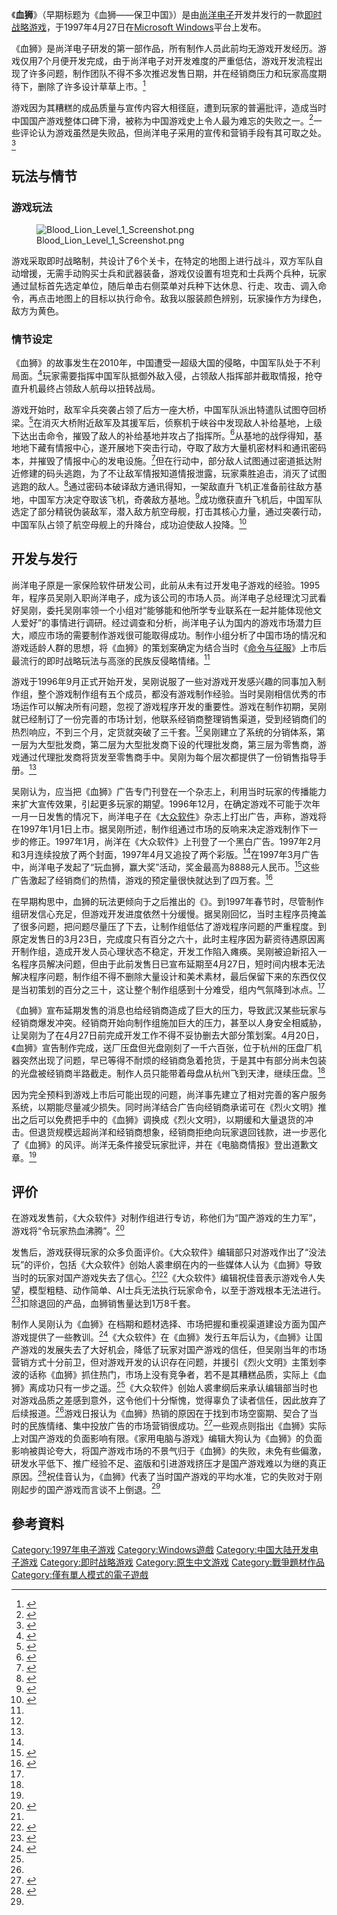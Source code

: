 {{NoteTA
| G1=Games
}}
{{Infobox VG
| title = 血狮
| developer = [[尚洋电子|尚洋电子]]
| publisher = 尚洋电子
| designer = 吴刚
| writer = 赵海燕
| composer = 扈晶波
| programmer = 
| artist = 吴国昊、郭文亮
| released = {{vgr|CN|1997年4月27日}}
| genre = [[即时战略游戏|即时战略]]
| modes = [[單人遊戲|单人]]
| platforms = [[Microsoft_Windows|Microsoft Windows]]
}}

《'''血狮'''》（早期标题为《血狮——保卫中国》）是由[[尚洋电子|尚洋电子]]开发并发行的一款[[即时战略游戏|即时战略游戏]]，于1997年4月27日在[[Microsoft_Windows|Microsoft Windows]]平台上发布。

《血狮》是尚洋电子研发的第一部作品，所有制作人员此前均无游戏开发经历。游戏仅用7个月便开发完成，由于尚洋电子对开发难度的严重低估，游戏开发流程出现了许多问题，制作团队不得不多次推迟发售日期，并在经销商压力和玩家高度期待下，删除了许多设计草草上市。<ref name=大众游戏>{{cite journal |author1=cOMMANDO |title=让中国沉默的人——专访血狮制作群体 |journal=大众游戏 |date=2003 |url=http://www.ourshow2003.com/news/news.asp?id=381 |accessdate=2019-12-11 |language=zh-cn |archive-date=2021-01-28 |archive-url=https://web.archive.org/web/20210128093230/http://ourshow2003.com/news/news.asp?id=381 |dead-url=no }}</ref>

游戏因为其糟糕的成品质量与宣传内容大相径庭，遭到玩家的普遍批评，造成当时中国国产游戏整体口碑下滑，被称为中国游戏史上令人最为难忘的失败之一。<ref name=qq>{{cite web |title=记中国最失败的一款游戏——血狮的回忆 |url=https://games.qq.com/a/20111109/000351.htm |website=腾讯网游戏频道 |accessdate=2022-04-28 |language=zh-cn |date=2011-11-09}}</ref>一些评论认为游戏虽然是失败品，但尚洋电子采用的宣传和营销手段有其可取之处。<ref name="大众软件01">{{cite journal |author=Littlewing |title=中国游戏人物——吴刚 |journal=大众软件 |volume=2003 |issue=2 |page=122-124 |date=2003-01-16}}</ref>

==玩法与情节==

===游戏玩法===

[[File:Blood_Lion_Level_1_Screenshot.png|thumb]]

游戏采取即时战略制，共设计了6个关卡，在特定的地图上进行战斗，双方军队自动增援，无需手动购买士兵和武器装备，游戏仅设置有坦克和士兵两个兵种，玩家通过鼠标首先选定单位，随后单击右侧菜单对兵种下达休息、行走、攻击、调入命令，再点击地图上的目标以执行命令。敌我以服装颜色辨别，玩家操作方为绿色，敌方为黄色。

===情节设定===

《血狮》的故事发生在2010年，中国遭受一超级大国的侵略，中国军队处于不利局面。<ref name="大众软件02">{{cite journal |author=尚洋信息 |title=封面：血狮 |journal=大众软件 |volume=1997 |issue=1 |date=1997-01-01}}</ref>玩家需要指挥中国军队抵御外敌入侵，占领敌人指挥部并截取情报，抢夺直升机最终占领敌人航母以扭转战局。

游戏开始时，敌军伞兵突袭占领了后方一座大桥，中国军队派出特遣队试图夺回桥梁。<ref>{{cite video game|title=血狮 |developer=尚洋电子 |publisher=尚洋电子 |date=1997-04-27 |scene= |level=第一关 大桥争夺战 |quote=敌人的一支伞兵突袭并占领了我军防线后方的一座大桥，由于这座桥是我军前后方联系的重要通道，因此我军迅速派出了一支特遣队，去夺回那座桥梁…… }}</ref>在消灭大桥附近敌军及其援军后，侦察机于峡谷中发现敌人补给基地，上级下达出击命令，摧毁了敌人的补给基地并攻占了指挥所。<ref>{{cite video game|title=血狮 |developer=尚洋电子 |publisher=尚洋电子 |date=1997-04-27 |scene= |level=第二关 偷袭敌人基地 |quote=我军侦察机在一个峡谷中发现了一个敌人的补给基地，这个基地地势险要……我军的任务是攻占敌人的基地，摧毁敌人的坦克和夺取敌人的基地指挥所。 }}</ref>从基地的战俘得知，基地地下藏有情报中心，遂开展地下突击行动，夺取了敌方大量机密材料和通讯密码本，并摧毁了情报中心的发电设施。<ref>{{cite video game|title=血狮 |developer=尚洋电子 |publisher=尚洋电子 |date=1997-04-27 |scene= |level=第三关 地下突击 |quote=在被我军攻占的基地里，从俘虏口中得知，在基地地下有一个敌人的情报中心……本关的任务攻占位于地图右上角的密码室和摧毁位于右侧中部的发电站。 }}</ref>但在行动中，部分敌人试图通过密道抵达附近修建的码头逃跑，为了不让敌军情报知道情报泄露，玩家乘胜追击，消灭了试图逃跑的敌人。<ref>{{cite video game|title=血狮 |developer=尚洋电子 |publisher=尚洋电子 |date=1997-04-27 |scene= |level=第四关 追击敌人 |quote=在攻占敌人情报中心的战斗中，一部分敌人从一条密道逃到了一个半露天的大溶洞，敌人在这里修有一个小码头……本关的任务是消灭敌人，摧毁敌人所有的码头设施。 }}</ref>通过密码本破译敌方通讯得知，一架敌直升飞机正准备前往敌方基地，中国军方决定夺取该飞机，奇袭敌方基地。<ref>{{cite video game|title=血狮 |developer=尚洋电子 |publisher=尚洋电子 |date=1997-04-27 |scene= |level=第五关 夺取直升机 |quote=我军在占领敌人情报中心的时候，得到了敌人的联络密码本，从最新截获的敌人的密报中知道：有一架敌人的直升机离被攻占的敌人基地不远的一处海滩上，等着接一名情报官去敌人的指挥部，我军决定夺取敌人的直升飞机。 }}</ref>成功缴获直升飞机后，中国军队选定了部分精锐伪装敌军，潜入敌方航空母舰，打击其核心力量，通过突袭行动，中国军队占领了航空母舰上的升降台，成功迫使敌人投降。<ref>{{cite video game|title=血狮 |developer=尚洋电子 |publisher=尚洋电子 |date=1997-04-27 |scene= |level=第六关 奇袭敌人指挥部 |quote=由于敌人的飞机被我军完整地缴获了，我军决定选派一批勇士，假冒敌人，乘坐缴获的直升机，蒙混到敌人的航空母舰上，打击敌人的核心力量。 }}</ref>

==开发与发行==
尚洋电子原是一家保险软件研发公司，此前从未有过开发电子游戏的经验。1995年，程序员吴刚入职尚洋电子，成为该公司的市场人员。尚洋电子总经理沈习武看好吴刚，委托吴刚率领一个小组对“能够能和他所学专业联系在一起并能体现他文人爱好”的事情进行调研。经过调查和分析，尚洋电子认为国内的游戏市场潜力巨大，顺应市场的需要制作游戏很可能取得成功。制作小组分析了中国市场的情况和游戏适龄人群的思想，将《血狮》的策划案确定为结合当时《[[命令与征服_(游戏)|命令与征服]]》上市后最流行的即时战略玩法与高涨的民族反侵略情绪。<ref name=大众游戏 />

游戏于1996年9月正式开始开发，吴刚说服了一些对游戏开发感兴趣的同事加入制作组，整个游戏制作组有五个成员，都没有游戏制作经验。当时吴刚相信优秀的市场运作可以解决所有问题，忽视了游戏程序开发的重要性。游戏在制作初期，吴刚就已经制订了一份完善的市场计划，他联系经销商整理销售渠道，受到经销商们的热烈响应，不到三个月，定货就突破了三千套。<ref name="大众游戏" />吴刚建立了系统的分销体系，第一层为大型批发商，第二层为大型批发商下设的代理批发商，第三层为零售商，游戏通过代理批发商将货发至零售商手中。吴刚为每个层次都提供了一份销售指导手册。<ref name="大众软件01" />

吴刚认为，应当把《血狮》广告专门刊登在一个杂志上，利用当时玩家的传播能力来扩大宣传效果，引起更多玩家的期望。1996年12月，在确定游戏不可能于次年一月一日发售的情况下，尚洋电子在《[[大众软件|大众软件]]》杂志上打出广告，声称，游戏将在1997年1月1日上市。据吴刚所述，制作组通过市场的反响来决定游戏制作下一步的修正。1997年1月，尚洋在《大众软件》上刊登了一个黑白广告。1997年2月和3月连续投放了两个封面，1997年4月又追投了两个彩版。<ref name="大众游戏" />在1997年3月广告中，尚洋电子发起了“玩血狮，赢大奖”活动，奖金最高为8888元人民币。<ref name="大众软件03">{{cite journal |author=尚洋信息 |title=封底广告：血狮和尚洋信息招聘启事 |journal=大众软件 |volume=1997 |issue=3 |page=C25-C28 |date=1997-03-11}}</ref>这些广告激起了经销商们的热情，游戏的预定量很快就达到了四万套。<ref name=qq2>{{cite news|url=http://games.qq.com/a/20111207/000332.htm|title=微访谈追忆1997：拿到《血狮》时我们傻了|website=腾讯网游戏频道|deadurl=yes|archiveurl=https://web.archive.org/web/20160829030056/http://games.qq.com/a/20111207/000332.htm|archivedate=2016-08-29|accessdate=2015-08-23}}</ref>

在早期构思中，血狮的玩法更倾向于之后推出的《{{link-en|盟军敢死队：深入敌后|Commandos: Behind Enemy Lines|盟军敢死队}}》。到1997年春节时，尽管制作组研发信心充足，但游戏开发进度依然十分缓慢。据吴刚回忆，当时主程序员掩盖了很多问题，把问题尽量压了下去，让制作组低估了游戏程序问题的严重程度。到原定发售日的3月23日，完成度只有百分之六十，此时主程序因为薪资待遇原因离开制作组，造成开发人员心理状态不稳定，开发工作陷入瘫痪。吴刚被迫新招入一名程序员解决问题，但由于此前发售日已宣布延期至4月27日，短时间内根本无法解决程序问题，制作组不得不删除大量设计和美术素材，最后保留下来的东西仅仅是当初策划的百分之三十，这让整个制作组感到十分难受，组内气氛降到冰点。<ref name="大众游戏" />

《血狮》宣布延期发售的消息也给经销商造成了巨大的压力，导致武汉某些玩家与经销商爆发冲突。经销商开始向制作组施加巨大的压力，甚至以人身安全相威胁，让吴刚为了在4月27日前完成开发工作不得不妥协删去大部分策划案。4月20日，《血狮》宣告制作完成，送厂压盘但光盘刚刻了一千六百张，位于杭州的压盘厂机器突然出现了问题，早已等得不耐烦的经销商急着抢货，于是其中有部分尚未包装的光盘被经销商半路截走。制作人员只能带着母盘从杭州飞到天津，继续压盘。<ref name="大众游戏" />

因为完全预料到游戏上市后可能出现的问题，尚洋事先建立了相对完善的客户服务系统，以期能尽量减少损失。同时尚洋结合广告向经销商承诺可在《烈火文明》推出之后可以免费把手中的《血狮》调换成《烈火文明》，以期缓和大量退货的冲击。但退货规模远超尚洋和经销商想象，经销商拒绝向玩家退回钱款，进一步恶化了《血狮》的风评。尚洋无条件接受玩家批评，并在《电脑商情报》登出道歉文章。<ref name="大众游戏" />

==评价==

在游戏发售前，《大众软件》对制作组进行专访，称他们为“国产游戏的生力军”，游戏将“令玩家热血沸腾”。<ref name="大众软件04">{{cite journal |author=本刊记者 |title=国产游戏的生力军——专访北京尚洋信息技术有限公司 |journal=大众软件 |volume=1997 |issue=3 |page=6 |date=1997-03-11}}</ref>

发售后，游戏获得玩家的众多负面评价。《大众软件》编辑部只对游戏作出了“没法玩”的评价，包括《大众软件》创始人裘聿纲在内的一些媒体人认为《血狮》导致当时的玩家对国产游戏失去了信心。<ref name=qq2 /><ref>{{cite journal |author1=陈泽伟 |title=国产游戏软件“矮”在何处 |journal=瞭望新闻周刊 |date=2002-08-23 |volume=2002 |issue=34 |pages=28-29}}</ref>《大众软件》编辑祝佳音表示游戏令人失望，模型粗糙、动作简单、AI士兵无法执行玩家命令，以至于游戏根本无法进行。<ref name="新浪游戏01">{{cite web |author1=祝佳音 |title=国产游戏这五年（片段） |url=http://games.sina.com.cn/j/n/2011-06-16/1639506690.shtml |website=新浪游戏 |accessdate=2022-04-10 |language=zh-cn |date=2011-06-16}}</ref>扣除退回的产品，血狮销售量达到1万8千套。

制作人吴刚认为《血狮》在档期和题材选择、市场把握和重视渠道建设方面为国产游戏提供了一些教训。<ref name="南方网访谈">{{cite web |author1=于翔 |title=吴刚实话实说：《血狮》、《烈火文明》背后的故事 |url=https://it.southcn.com/itpeople/200202201152.htm |website=南方网IT频道 |publisher=南方报业传媒集团 |accessdate=2022-04-10 |archiveurl=https://web.archive.org/web/20190908112859/http://it.southcn.com/itpeople/200202201152.htm |archivedate=2019-09-08 |language=zh-cn |date=2002-02-20}}</ref>《大众软件》在《血狮》发行五年后认为，《血狮》让国产游戏的发展失去了大好机会，降低了玩家对国产游戏的信任，但吴刚当年的市场营销方式十分前卫，但对游戏开发的认识存在问题，并援引《烈火文明》主策划李波的话称《血狮》抓住热门，市场上没有竞争者，若不是其糟糕品质，实际上《血狮》离成功只有一步之遥。<ref name="大众软件01" />《大众软件》创始人裘聿纲后来承认编辑部当时也对游戏品质之差感到意外，这令他们十分惭愧，觉得辜负了读者信任，因此放弃了后续报道。<ref name="qq2" />游戏日报认为《血狮》热销的原因在于找到市场空窗期、契合了当时的民族情绪、集中投放广告的市场营销很成功。<ref name="游戏日报">{{cite web |author1=大木 |title=一款被骂了近25年的国产游戏！ |url=http://news.yxrb.net/202203/31229141.html |website=游戏日报 |accessdate=2022-04-10 |language=zh-cn |date=2022-03-31}}</ref>一些观点则指出《血狮》实际上对国产游戏的负面影响有限。《家用电脑与游戏》编辑大狗认为《血狮》的负面影响被舆论夸大，将国产游戏市场的不景气归于《血狮》的失败，未免有些偏激，研发水平低下、推广经验不足、盗版和引进游戏挤压才是国产游戏难以为继的真正原因。<ref name="大狗">{{cite journal |author1=大狗 |title=在路上 |journal=家用电脑与游戏 |date=2004-01 |volume=2004 |issue=01 |page=80-91 |publisher=科学普及出版社 |language=zh-cn}}</ref>祝佳音认为，《血狮》代表了当时国产游戏的平均水准，它的失败对于刚刚起步的国产游戏而言谈不上倒退。<ref name="游戏日报" />

==參考資料==
{{Reflist}}

{{DEFAULTSORT:Xue Shi}}
[[Category:1997年电子游戏|Category:1997年电子游戏]]
[[Category:Windows遊戲|Category:Windows遊戲]]
[[Category:中国大陆开发电子游戏|Category:中国大陆开发电子游戏]]
[[Category:即时战略游戏|Category:即时战略游戏]]
[[Category:原生中文游戏|Category:原生中文游戏]]
[[Category:戰爭題材作品|Category:戰爭題材作品]]
[[Category:僅有單人模式的電子遊戲|Category:僅有單人模式的電子遊戲]]